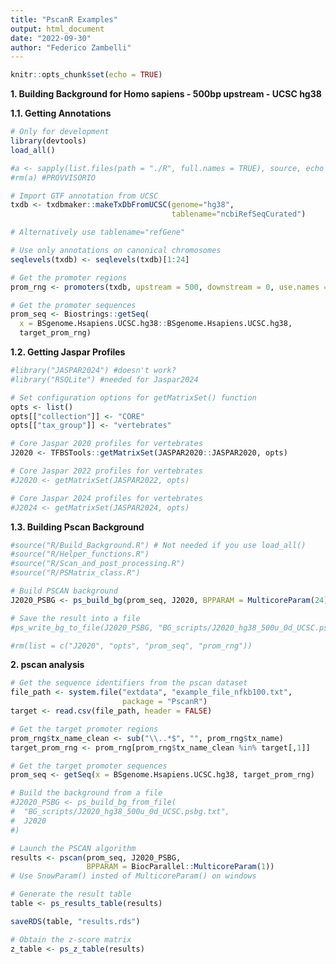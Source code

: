 ```yaml
---
title: "PscanR Examples"
output: html_document
date: "2022-09-30"
author: "Federico Zambelli"
---
```


```r
knitr::opts_chunk$set(echo = TRUE)
```

**1. Building Background for Homo sapiens - 500bp upstream - UCSC hg38**

  **1.1. Getting Annotations**

```r
# Only for development 
library(devtools)
load_all()

#a <- sapply(list.files(path = "./R", full.names = TRUE), source, echo = FALSE) 
#rm(a) #PROVVISORIO

# Import GTF annotation from UCSC
txdb <- txdbmaker::makeTxDbFromUCSC(genome="hg38", 
                                    tablename="ncbiRefSeqCurated")

# Alternatively use tablename="refGene"

# Use only annotations on canonical chromosomes 
seqlevels(txdb) <- seqlevels(txdb)[1:24] 

# Get the promoter regions
prom_rng <- promoters(txdb, upstream = 500, downstream = 0, use.names = TRUE)

# Get the promoter sequences
prom_seq <- Biostrings::getSeq(
  x = BSgenome.Hsapiens.UCSC.hg38::BSgenome.Hsapiens.UCSC.hg38, 
  target_prom_rng) 
```

  **1.2. Getting Jaspar Profiles**
  
```r
#library("JASPAR2024") #doesn't work?
#library("RSQLite") #needed for Jaspar2024

# Set configuration options for getMatrixSet() function
opts <- list()
opts[["collection"]] <- "CORE"
opts[["tax_group"]] <- "vertebrates"

# Core Jaspar 2020 profiles for vertebrates 
J2020 <- TFBSTools::getMatrixSet(JASPAR2020::JASPAR2020, opts)

# Core Jaspar 2022 profiles for vertebrates
#J2020 <- getMatrixSet(JASPAR2022, opts) 

# Core Jaspar 2024 profiles for vertebrates
#J2024 <- getMatrixSet(JASPAR2024, opts) 
```
  
  **1.3. Building Pscan Background**
```r
#source("R/Build_Background.R") # Not needed if you use load_all()
#source("R/Helper_functions.R")
#source("R/Scan_and_post_processing.R")
#source("R/PSMatrix_class.R")

# Build PSCAN background 
J2020_PSBG <- ps_build_bg(prom_seq, J2020, BPPARAM = MulticoreParam(24)) 

# Save the result into a file
#ps_write_bg_to_file(J2020_PSBG, "BG_scripts/J2020_hg38_500u_0d_UCSC.psbg.txt")  

#rm(list = c("J2020", "opts", "prom_seq", "prom_rng"))
```

**2. pscan analysis**

```r
# Get the sequence identifiers from the pscan dataset
file_path <- system.file("extdata", "example_file_nfkb100.txt", 
                         package = "PscanR")
target <- read.csv(file_path, header = FALSE) 

# Get the target promoter regions
prom_rng$tx_name_clean <- sub("\\..*$", "", prom_rng$tx_name)
target_prom_rng <- prom_rng[prom_rng$tx_name_clean %in% target[,1]]

# Get the target promoter sequences 
prom_seq <- getSeq(x = BSgenome.Hsapiens.UCSC.hg38, target_prom_rng) 

# Build the background from a file
#J2020_PSBG <- ps_build_bg_from_file(
#  "BG_scripts/J2020_hg38_500u_0d_UCSC.psbg.txt", 
#  J2020
#) 

# Launch the PSCAN algorithm 
results <- pscan(prom_seq, J2020_PSBG, 
                 BPPARAM = BiocParallel::MulticoreParam(1)) 
# Use SnowParam() insted of MulticoreParam() on windows

# Generate the result table 
table <- ps_results_table(results)

saveRDS(table, "results.rds")

# Obtain the z-score matrix
z_table <- ps_z_table(results)

```

